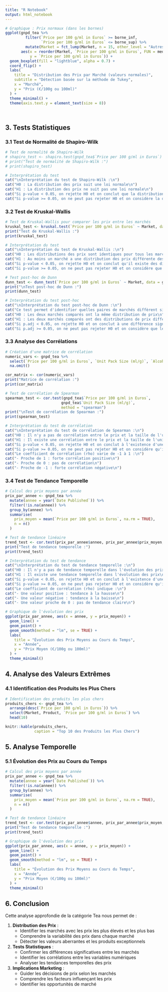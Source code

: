 ```yaml
---
title: "R Notebook"
output: html_notebook
---
```


```r

# Graphique : Prix normaux (dans les bornes)
ggplot(gnpd_tea %>%
         filter(`Price per 100 g/ml in Euros` >= borne_inf,
                `Price per 100 g/ml in Euros` <= borne_sup) %>%
         mutate(Market = fct_lump(Market, n = 15, other_level = "Autres marchés")),
       aes(x = reorder(Market, `Price per 100 g/ml in Euros`, FUN = median),
           y = `Price per 100 g/ml in Euros`)) +
  geom_boxplot(fill = "lightblue", alpha = 0.7) +
  coord_flip() +
  labs(
    title = "Distribution des Prix par Marché (valeurs normales)",
    subtitle = "Détection basée sur la méthode de Tukey",
    x = "Marché",
    y = "Prix (€/100g ou 100ml)"
  ) +
  theme_minimal() +
  theme(axis.text.y = element_text(size = 8))
```

```python

```

```r

```

## 3. Tests Statistiques

### 3.1 Test de Normalité de Shapiro-Wilk

```r
# Test de normalité de Shapiro-Wilk
# shapiro_test <- shapiro.test(gnpd_tea$`Price per 100 g/ml in Euros`)
# print("Test de normalité de Shapiro-Wilk :")
# print(shapiro_test)

# Interprétation du test
cat("\nInterprétation du test de Shapiro-Wilk :\n")
cat("H0 : La distribution des prix suit une loi normale\n")
cat("H1 : La distribution des prix ne suit pas une loi normale\n")
cat("Si p-value < 0.05, on rejette H0 et on conclut que la distribution n'est pas normale\n")
cat("Si p-value >= 0.05, on ne peut pas rejeter H0 et on considère la distribution comme normale\n")
```

### 3.2 Test de Kruskal-Wallis

```r
# Test de Kruskal-Wallis pour comparer les prix entre les marchés
kruskal_test <- kruskal.test(`Price per 100 g/ml in Euros` ~ Market, data = gnpd_tea)
print("Test de Kruskal-Wallis :")
print(kruskal_test)

# Interprétation du test
cat("\nInterprétation du test de Kruskal-Wallis :\n")
cat("H0 : Les distributions des prix sont identiques pour tous les marchés\n")
cat("H1 : Au moins un marché a une distribution des prix différente des autres\n")
cat("Si p-value < 0.05, on rejette H0 et on conclut qu'il existe des différences significatives entre les marchés\n")
cat("Si p-value >= 0.05, on ne peut pas rejeter H0 et on considère que les distributions sont similaires\n")

# Test post-hoc de Dunn
dunn_test <- dunn_test(`Price per 100 g/ml in Euros` ~ Market, data = gnpd_tea, p.adjust.method = "bonferroni")
print("\nTest post-hoc de Dunn :")
print(dunn_test)

# Interprétation du test post-hoc
cat("\nInterprétation du test post-hoc de Dunn :\n")
cat("Ce test permet d'identifier quelles paires de marchés diffèrent significativement\n")
cat("H0 : Les deux marchés comparés ont la même distribution de prix\n")
cat("H1 : Les deux marchés comparés ont des distributions de prix différentes\n")
cat("Si p.adj < 0.05, on rejette H0 et on conclut à une différence significative entre les deux marchés\n")
cat("Si p.adj >= 0.05, on ne peut pas rejeter H0 et on considère que les distributions sont similaires\n")
```

### 3.3 Analyse des Corrélations

```r
# Création d'une matrice de corrélation
numeric_vars <- gnpd_tea %>%
  select(`Price per 100 g/ml in Euros`, `Unit Pack Size (ml/g)`, `Alcohol By Volume (%)`) %>%
  na.omit()

cor_matrix <- cor(numeric_vars)
print("Matrice de corrélation :")
print(cor_matrix)

# Test de corrélation de Spearman
spearman_test <- cor.test(gnpd_tea$`Price per 100 g/ml in Euros`, 
                         gnpd_tea$`Unit Pack Size (ml/g)`, 
                         method = "spearman")
print("\nTest de corrélation de Spearman :")
print(spearman_test)

# Interprétation du test de corrélation
cat("\nInterprétation du test de corrélation de Spearman :\n")
cat("H0 : Il n'y a pas de corrélation entre le prix et la taille de l'unité\n")
cat("H1 : Il existe une corrélation entre le prix et la taille de l'unité\n")
cat("Si p-value < 0.05, on rejette H0 et on conclut à l'existence d'une corrélation significative\n")
cat("Si p-value >= 0.05, on ne peut pas rejeter H0 et on considère qu'il n'y a pas de corrélation\n")
cat("Le coefficient de corrélation (rho) varie de -1 à 1 :\n")
cat("- Proche de 1 : forte corrélation positive\n")
cat("- Proche de 0 : pas de corrélation\n")
cat("- Proche de -1 : forte corrélation négative\n")
```

### 3.4 Test de Tendance Temporelle

```r
# Calcul des prix moyens par année
prix_par_annee <- gnpd_tea %>%
  mutate(annee = year(`Date Published`)) %>%
  filter(!is.na(annee)) %>%
  group_by(annee) %>%
  summarise(
    prix_moyen = mean(`Price per 100 g/ml in Euros`, na.rm = TRUE),
    n = n()
  )

# Test de tendance linéaire
trend_test <- cor.test(prix_par_annee$annee, prix_par_annee$prix_moyen, method = "spearman")
print("Test de tendance temporelle :")
print(trend_test)

# Interprétation du test de tendance
cat("\nInterprétation du test de tendance temporelle :\n")
cat("H0 : Il n'y a pas de tendance temporelle dans l'évolution des prix\n")
cat("H1 : Il existe une tendance temporelle dans l'évolution des prix\n")
cat("Si p-value < 0.05, on rejette H0 et on conclut à l'existence d'une tendance significative\n")
cat("Si p-value >= 0.05, on ne peut pas rejeter H0 et on considère qu'il n'y a pas de tendance\n")
cat("Le coefficient de corrélation (rho) indique :\n")
cat("- Une valeur positive : tendance à la hausse\n")
cat("- Une valeur négative : tendance à la baisse\n")
cat("- Une valeur proche de 0 : pas de tendance claire\n")

# Graphique de l'évolution des prix
ggplot(prix_par_annee, aes(x = annee, y = prix_moyen)) +
  geom_line() +
  geom_point() +
  geom_smooth(method = "lm", se = TRUE) +
  labs(
    title = "Évolution des Prix Moyens au Cours du Temps",
    x = "Année",
    y = "Prix Moyen (€/100g ou 100ml)"
  ) +
  theme_minimal()
```

## 4. Analyse des Valeurs Extrêmes

### 4.1 Identification des Produits les Plus Chers

```r
# Identification des produits les plus chers
produits_chers <- gnpd_tea %>%
  arrange(desc(`Price per 100 g/ml in Euros`)) %>%
  select(Market, Product, `Price per 100 g/ml in Euros`) %>%
  head(10)

knitr::kable(produits_chers, 
             caption = "Top 10 des Produits les Plus Chers")
```

## 5. Analyse Temporelle

### 5.1 Évolution des Prix au Cours du Temps

```r
# Calcul des prix moyens par année
prix_par_annee <- gnpd_tea %>%
  mutate(annee = year(`Date Published`)) %>%
  filter(!is.na(annee)) %>%
  group_by(annee) %>%
  summarise(
    prix_moyen = mean(`Price per 100 g/ml in Euros`, na.rm = TRUE),
    n = n()
  )

# Test de tendance linéaire
trend_test <- cor.test(prix_par_annee$annee, prix_par_annee$prix_moyen, method = "spearman")
print("Test de tendance temporelle :")
print(trend_test)

# Graphique de l'évolution des prix
ggplot(prix_par_annee, aes(x = annee, y = prix_moyen)) +
  geom_line() +
  geom_point() +
  geom_smooth(method = "lm", se = TRUE) +
  labs(
    title = "Évolution des Prix Moyens au Cours du Temps",
    x = "Année",
    y = "Prix Moyen (€/100g ou 100ml)"
  ) +
  theme_minimal()
```

## 6. Conclusion

Cette analyse approfondie de la catégorie Tea nous permet de :

1.  **Distribution des Prix** :
    -   Identifier les marchés avec les prix les plus élevés et les plus bas
    -   Comprendre la variabilité des prix dans chaque marché
    -   Détecter les valeurs aberrantes et les produits exceptionnels
2.  **Tests Statistiques** :
    -   Confirmer les différences significatives entre les marchés
    -   Identifier les corrélations entre les variables numériques
    -   Analyser les tendances temporelles des prix
3.  **Implications Marketing** :
    -   Guider les décisions de prix selon les marchés
    -   Comprendre les facteurs influençant les prix
    -   Identifier les opportunités de marché
